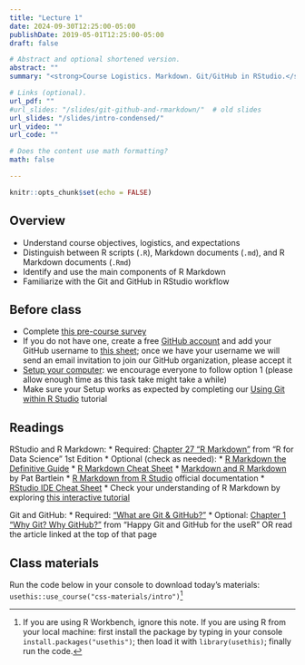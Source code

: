 ```yaml
---
title: "Lecture 1"
date: 2024-09-30T12:25:00-05:00
publishDate: 2019-05-01T12:25:00-05:00
draft: false

# Abstract and optional shortened version.
abstract: ""
summary: "<strong>Course Logistics. Markdown. Git/GitHub in RStudio.</strong>"

# Links (optional).
url_pdf: ""
#url_slides: "/slides/git-github-and-rmarkdown/"  # old slides
url_slides: "/slides/intro-condensed/"
url_video: ""
url_code: ""

# Does the content use math formatting?
math: false

---
```



```r
knitr::opts_chunk$set(echo = FALSE)
```

## Overview 

* Understand course objectives, logistics, and expectations
* Distinguish between R scripts (`.R`), Markdown documents (`.md`), and R Markdown documents (`.Rmd`)
* Identify and use the main components of R Markdown
* Familiarize with the Git and GitHub in RStudio workflow


## Before class

* Complete [this pre-course survey](https://forms.gle/ypujHgoPino1ndfx9)
* If you do not have one, create a free [GitHub account](https://happygitwithr.com/github-acct) and add your GitHub username to [this sheet](https://docs.google.com/spreadsheets/d/1M5crNtuDO-X8UrqwvTA-ekbPom-j7NO-Y5dzvDKY7-I/edit?usp=sharing); once we have your username we will send an email invitation to join our GitHub organization, please accept it
* [Setup your computer](https://computing-soc-sci.netlify.app/setup/): we encourage everyone to follow option 1 (please allow enough time as this task take might take a while)
* Make sure your Setup works as expected by completing our [Using Git within R Studio](/setup/git/git-with-rstudio) tutorial


## Readings

RStudio and R Markdown:
* Required: [Chapter 27 "R Markdown"](https://r4ds.had.co.nz/r-markdown.html) from "R for Data Science" 1st Edition
* Optional (check as needed):
  * [R Markdown the Definitive Guide](https://bookdown.org/yihui/rmarkdown/)
  * [R Markdown Cheat Sheet](https://www.rstudio.com/wp-content/uploads/2015/02/rmarkdown-cheatsheet.pdf)
  * [Markdown and R Markdown](https://pjbartlein.github.io/REarthSysSci/markdown.html) by Pat Bartlein
  * [R Markdown from R Studio](https://rmarkdown.rstudio.com/lesson-1.html) official documentation
  * [RStudio IDE Cheat Sheet](https://raw.githubusercontent.com/rstudio/cheatsheets/main/rstudio-ide.pdf)
  * Check your understanding of R Markdown by exploring [this interactive tutorial]( https://commonmark.org/help/)

Git and GitHub:
* Required: ["What are Git & GitHub?"](https://computing-soc-sci.netlify.app/faq/what-are-git-github/)
* Optional: [Chapter 1 "Why Git? Why GitHub?"](https://happygitwithr.com/big-picture) from "Happy Git and GitHub for the useR" OR read the article linked at the top of that page


## Class materials

Run the code below in your console to download today’s materials: `usethis::use_course("css-materials/intro")`[^local]

[^local]: If you are using R Workbench, ignore this note. If you are using R from your local machine: first install the package by typing in your console `install.packages("usethis")`; then load it with `library(usethis)`; finally run the code.